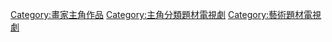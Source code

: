 
[[Category:畫家主角作品|Category:畫家主角作品]]
[[Category:主角分類題材電視劇|Category:主角分類題材電視劇]]
[[Category:藝術題材電視劇|Category:藝術題材電視劇]]